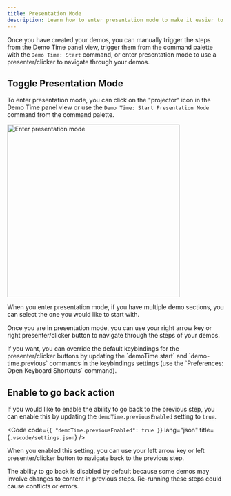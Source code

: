 ```yaml
---
title: Presentation Mode
description: Learn how to enter presentation mode to make it easier to present your demos.
---
```




Once you have created your demos, you can manually trigger the steps from the Demo Time panel view, trigger them from the command palette with the `Demo Time: Start` command, or enter presentation mode to use a presenter/clicker to navigate through your demos.

## Toggle Presentation Mode

To enter presentation mode, you can click on the "projector" icon in the Demo Time panel view or use the `Demo Time: Start Presentation Mode` command from the command palette.

<Image class="mx-auto" src={presentationModeImage} alt="Enter presentation mode" width="400" />

When you enter presentation mode, if you have multiple demo sections, you can select the one you would like to start with.

Once you are in presentation mode, you can use your right arrow key or right presenter/clicker button to navigate through the steps of your demos.

<Aside type="tip">
If you want, you can override the default keybindings for the presenter/clicker buttons by updating the `demoTime.start` and `demo-time.previous` commands in the keybindings settings (use the `Preferences: Open Keyboard Shortcuts` command).
</Aside>

## Enable to go back action

If you would like to enable the ability to go back to the previous step, you can enable this by updating the `demoTime.previousEnabled` setting to `true`.

<Code code={`{
    "demoTime.previousEnabled": true
}`} 
  lang="json" 
  title={`.vscode/settings.json`} />

When you enabled this setting, you can use your left arrow key or left presenter/clicker button to navigate back to the previous step.

<Aside type="caution">
The ability to go back is disabled by default because some demos may involve changes to content in previous steps. Re-running these steps could cause conflicts or errors.
</Aside>